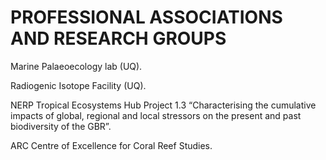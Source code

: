 # PROFESSIONAL ASSOCIATIONS AND RESEARCH GROUPS

Marine Palaeoecology lab (UQ).

Radiogenic Isotope Facility (UQ).

NERP Tropical Ecosystems Hub Project 1.3 “Characterising the cumulative impacts of global, regional and local stressors on the present and past biodiversity of the GBR”.

ARC Centre of Excellence for Coral Reef Studies.

